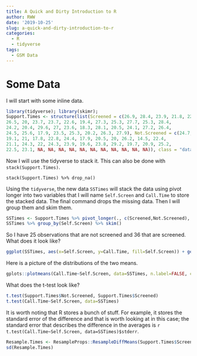 ```yaml
---
title: A Quick and Dirty Introduction to R
author: RWW
date: '2019-10-25'
slug: a-quick-and-dirty-introduction-to-r
categories:
  - R
  - tidyverse
tags:
  - GSM Data
---
```


# Some Data

I will start with some inline data.  

```r
library(tidyverse); library(skimr);
Support.Times <- structure(list(Screened = c(26.9, 28.4, 23.9, 21.8, 22.4, 25.9, 
26.5, 20, 23.7, 23.7, 22.6, 19.4, 27.3, 25.3, 27.7, 25.3, 28.4, 
24.2, 20.4, 29.6, 27, 23.6, 18.3, 28.1, 20.5, 24.1, 27.2, 26.4, 
24.5, 25.6, 17.9, 23.5, 25.3, 20.2, 26.3, 27.9), Not.Screened = c(24.7, 
19.1, 21, 17.8, 22.8, 24.4, 17.9, 20.5, 20, 26.2, 14.5, 22.4, 
21.1, 24.3, 22, 24.3, 23.9, 19.6, 23.8, 29.2, 19.7, 20.9, 25.2, 
22.5, 23.1, NA, NA, NA, NA, NA, NA, NA, NA, NA, NA, NA)), class = "data.frame", row.names = c(NA, -36L))
```

Now I will use the tidyverse to stack it.  This can also be done with `stack(Support.Times)`.

```
stack(Support.Times) %>% drop_na()
```

Using the `tidyverse`, the new data `SSTimes` will stack the data using pivot longer into two variables that I will name `Self.Screen` and `Call.Time` to store the stacked data.  The final command drops the missing data.  Then I will group them and skim them.

```r
SSTimes <- Support.Times %>% pivot_longer(., c(Screened,Not.Screened), names_to = "Self.Screen", values_to = "Call.Time") %>% drop_na()
SSTimes %>% group_by(Self.Screen) %>% skim()
```

So I have 25 observations that are not screened and 36 that are screened.  What does it look like?

```r
ggplot(SSTimes, aes(x=Self.Screen, y=Call.Time, fill=Self.Screen)) + geom_violin(alpha = 0.2) + scale_fill_discrete(guide=FALSE) + labs(title = "Self Screen and Non-Self Screen Call Times")
```


Here is a picture of the distributions of the two means.

```r
gplots::plotmeans(Call.Time~Self.Screen, data=SSTimes, n.label=FALSE, ci.label=TRUE, ylim=c(20,27))
```


What does the t-test look like?

```r
t.test(Support.Times$Not.Screened, Support.Times$Screened)
t.test(Call.Time~Self.Screen, data=SSTimes)
```

It is worth noting that R stores a bunch of stuff.  For example, it stores the standard error of the difference and that is worth looking at in this case; the standard error that describes the difference in the averages is `r t.test(Call.Time~Self.Screen, data=SSTimes)$stderr`.

```r
Resample.Times <- ResampleProps::ResampleDiffMeans(Support.Times$Screened,Support.Times$Not.Screened)
sd(Resample.Times)
```

